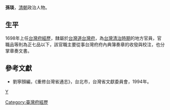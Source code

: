 {{Otheruses|other=名为孫琰的其他人物|孫琰}}

'''孫琰'''，[[清朝|清朝]]政治人物。

== 生平 ==
1698年上任[[台灣府經歷|台灣府經歷]]，隸屬於[[台灣道|台灣道]][[台灣府|台灣府]]，為[[台灣清治時期|台灣清治時期]]的地方官員，官職品等則為正七品以下，該官職主要從事台灣府府內典簿奏章的收發與校注，也分掌章奏文書。

==參考文獻==
*劉寧顏編，《重修台灣省通志》，台北市，台灣省文獻委員會，1994年。

{{start box}}
{{s-before|[[尹復|尹復]]}}
{{s-title|[[台灣府經歷|台灣府經歷]]|1698年上任}}
{{s-after|[[汪元任|汪元任]]}}
{{end box}}

{{Authority control}}

{{DEFAULTSORT:}}
[[category:孙姓|Y]]
[[Category:臺灣府經歷|Category:臺灣府經歷]]


{{清朝人物小作品}}